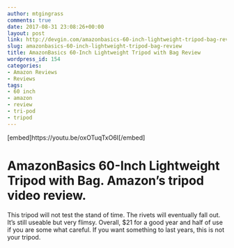 ```yaml
---
author: mtgingrass
comments: true
date: 2017-08-31 23:08:26+00:00
layout: post
link: http://devgin.com/amazonbasics-60-inch-lightweight-tripod-bag-review/
slug: amazonbasics-60-inch-lightweight-tripod-bag-review
title: AmazonBasics 60-Inch Lightweight Tripod with Bag Review
wordpress_id: 154
categories:
- Amazon Reviews
- Reviews
tags:
- 60 inch
- amazon
- review
- tri-pod
- tripod
---
```


[embed]https://youtu.be/oxOTuqTxO6I[/embed]


# AmazonBasics 60-Inch Lightweight Tripod with Bag. Amazon's tripod video review.


This tripod will not test the stand of time. The rivets will eventually fall out. It's still useable but very flimsy. Overall, $21 for a good year and half of use if you are some what careful. If you want something to last years, this is not your tripod.




    
    
    
